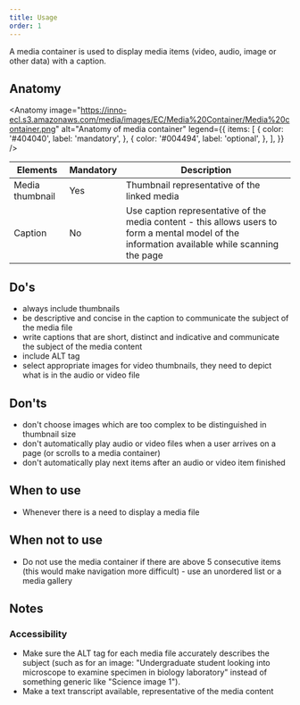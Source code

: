 ```yaml
---
title: Usage
order: 1
---
```



<Paragraph size="lead">
  A media container is used to display media items (video, audio, image or other
  data) with a caption.
</Paragraph>

## Anatomy

<Anatomy
  image="https://inno-ecl.s3.amazonaws.com/media/images/EC/Media%20Container/Media%20container.png"
  alt="Anatomy of media container"
  legend={{
    items: [
      {
        color: '#404040',
        label: 'mandatory',
      },
      {
        color: '#004494',
        label: 'optional',
      },
    ],
  }}
/>

| Elements        | Mandatory | Description                                                                                                                                     |
| --------------- | --------- | ----------------------------------------------------------------------------------------------------------------------------------------------- |
| Media thumbnail | Yes       | Thumbnail representative of the linked media                                                                                                    |
| Caption         | No        | Use caption representative of the media content - this allows users to form a mental model of the information available while scanning the page |

## Do's

- always include thumbnails
- be descriptive and concise in the caption to communicate the subject of the media file
- write captions that are short, distinct and indicative and communicate the subject of the media content
- include ALT tag
- select appropriate images for video thumbnails, they need to depict what is in the audio or video file

## Don'ts

- don't choose images which are too complex to be distinguished in thumbnail size
- don't automatically play audio or video files when a user arrives on a page (or scrolls to a media container)
- don't automatically play next items after an audio or video item finished

## When to use

- Whenever there is a need to display a media file

## When not to use

- Do not use the media container if there are above 5 consecutive items (this would make navigation more difficult) - use an <Link to="/ec/components/list/usage/">unordered list</Link> or a <Link to="/ec/components/media/gallery/usage/">media gallery</Link>

## Notes

### Accessibility

- Make sure the ALT tag for each media file accurately describes the subject (such as for an image: "Undergraduate student looking into microscope to examine specimen in biology laboratory" instead of something generic like "Science image 1").
- Make a text transcript available, representative of the media content
